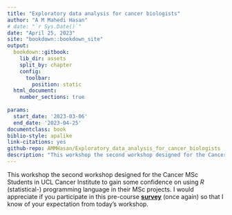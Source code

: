 ```yaml
--- 
title: "Exploratory data analysis for cancer biologists"
author: "A M Mahedi Hasan"
# date: "`r Sys.Date()`"    
date: "April 25, 2023"
site: "bookdown::bookdown_site"
output:
  bookdown::gitbook:
    lib_dir: assets
    split_by: chapter
    config:
      toolbar:
        position: static
  html_document:
    number_sections: true
  
params:
  start_date: '2023-03-06'
  end_date: '2023-04-25'
documentclass: book
biblio-style: apalike
link-citations: yes
github-repo: AMMHasan/Exploratory_data_analysis_for_cancer_biologists
description: "This workshop the second workshop designed for the Cancer MSc Students in UCL Cancer Institute to gain some confidence on using *R* (statistical) programming language in their MSc projects."
---
```



This workshop the second workshop designed for the Cancer MSc Students in UCL Cancer Institute to gain some confidence on using *R* (statistical-) programming language in their MSc projects. I would appreciate if you participate in this pre-course [**survey**]() (once again) so that I know of your expectation from today's workshop.
